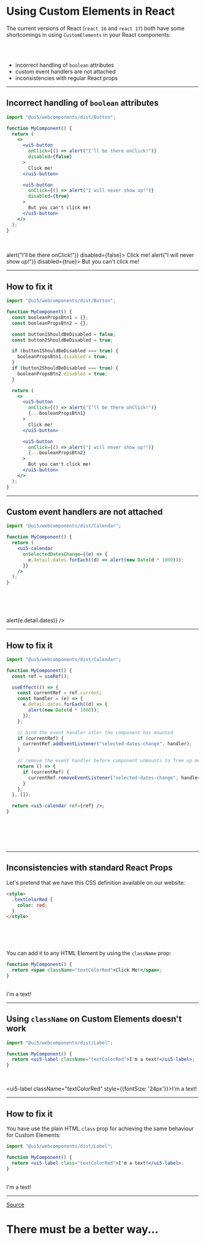 
<!-- section-title: Using Custom Elements in React -->

# Using Custom Elements in React

The current versions of React (`react 16` and `react 17`) both have some shortcomings in using `CustomElements` in your
React components:

<br />
<br />

- incorrect handling of `boolean` attributes
- custom event handlers are not attached
- inconsistencies with regular React props

---

## Incorrect handling of `boolean` attributes

```jsx
import "@ui5/webcomponents/dist/Button";

function MyComponent() {
  return (
    <>
      <ui5-button
        onClick={() => alert("I'll be there onClick!")}
        disabled={false}
      >
        Click me!
      </ui5-button>

      <ui5-button
        onClick={() => alert("I will never show up!")}
        disabled={true}
      >
        But you can't click me!
      </ui5-button>
    </>
  );
}
```

<!-- fragments-start -->

<!-- block-start -->

<br />
<br />
<div className="scaledFlexBox">
  <ui5-button onClick={() => alert("I'll be there onClick!")} disabled={false}>
    Click me!
  </ui5-button>
  <ui5-button onClick={() => alert("I will never show up!")} disabled={true}>
    But you can't click me!
  </ui5-button>
</div>

<!-- block-end -->

<!-- fragments-end -->

---

## How to fix it

```jsx
import "@ui5/webcomponents/dist/Button";

function MyComponent() {
  const booleanPropsBtn1 = {};
  const booleanPropsBtn2 = {};

  const button1ShouldBeDisabled = false;
  const button2ShouldBeDisabled = true;

  if (button1ShouldBeDisabled === true) {
    booleanPropsBtn1.disabled = true;
  }
  if (button2ShouldBeDisabled === true) {
    booleanPropsBtn2.disabled = true;
  }

  return (
    <>
      <ui5-button
        onClick={() => alert("I'll be there onClick!")}
        {...booleanPropsBtn1}
      >
        Click me!
      </ui5-button>

      <ui5-button
        onClick={() => alert("I will never show up!")}
        {...booleanPropsBtn2}
      >
        But you can't click me!
      </ui5-button>
    </>
  );
}
```

<BooleanPropsManual />

---

## Custom event handlers are not attached

```jsx
import "@ui5/webcomponents/dist/Calendar";

function MyComponent() {
  return (
    <ui5-calendar
      onSelectedDatesChange={(e) => {
        e.detail.dates.forEach((d) => alert(new Date(d * 1000)));
      }}
    />
  );
}
```

<!-- fragments-start -->

<!-- block-start -->

<br />
<br />
<br />
<br />
<div className="scaledFlexBox">
  <ui5-calendar
    id="calenderEventBinding"
    onSelectedDatesChange={(e) => alert(e.detail.dates)}
  />
</div>

<!-- block-end -->

<!-- fragments-end -->

---

## How to fix it

```jsx
import "@ui5/webcomponents/dist/Calendar";

function MyComponent() {
  const ref = useRef();

  useEffect(() => {
    const currentRef = ref.current;
    const handler = (e) => {
      e.detail.dates.forEach((d) => {
        alert(new Date(d * 1000));
      });
    };

    // bind the event handler after the component has mounted
    if (currentRef) {
      currentRef.addEventListener("selected-dates-change", handler);
    }

    // remove the event handler before component unmounts to free up memory
    return () => {
      if (currentRef) {
        currentRef.removeEventListener("selected-dates-change", handler);
      }
    };
  }, []);

  return <ui5-calendar ref={ref} />;
}
```

<br />
<br />
<br />
<br />
<EventHandlerManual />

---

## Inconsistencies with standard React Props

Let's pretend that we have this CSS definition available on our website:

```html
<style>
  .textColorRed {
    color: red;
  }
</style>
```

<br />
<br />
<br />

You can add it to any HTML Element by using the `className` prop:

```jsx
function MyComponent() {
  return <span className="textColorRed">Click Me!</span>;
}
```

<br />
<span className="textColorRed">I'm a text!</span>

---

## Using `className` on Custom Elements doesn't work

```jsx
import "@ui5/webcomponents/dist/Label";

function MyComponent() {
  return <ui5-label className="textColorRed">I'm a text!</ui5-label>;
}
```

<br />

<!-- fragments-start -->

<!-- block-start -->

<ui5-label className="textColorRed" style={{fontSize: '24px'}}>I'm a text!</ui5-label>

<!-- block-end -->

<!-- fragments-end -->

---

## How to fix it

You have use the plain HTML `class` prop for achieving the same behaviour for Custom Elements:

```jsx
import "@ui5/webcomponents/dist/Label";

function MyComponent() {
  return <ui5-label class="textColorRed">I'm a text!</ui5-label>;
}
```

<br />
<ui5-label style={{ fontSize: "24px" }} {...{ class: "textColorRed" }}>
  I'm a text!
</ui5-label>

---

<!-- classes: improveIt -->

<!-- block-start: attribution -->

[Source](http://gph.is/1eUMdaf)

<!-- block-end -->

# There must be a better way...
